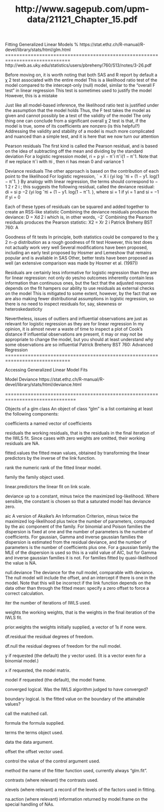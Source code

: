 % http://www.sagepub.com/upm-data/21121_Chapter_15.pdf
Fitting Generalized Linear Models
% https://stat.ethz.ch/R-manual/R-devel/library/stats/html/glm.html
=============================================================================
http://web.as.uky.edu/statistics/users/pbreheny/760/S13/notes/3-26.pdf

Before moving on, it is worth noting that both SAS and R
report by default a χ
2
test associated with the entire model
This is a likelihood ratio test of the model compared to the
intercept-only (null) model, similar to the “overall F test” in
linear regression
This test is sometimes used to justify the model
However, this is a mistake

Just like all model-based inference, the likelihood ratio test is
justified under the assumption that the model holds
Thus, the F test takes the model as given and cannot
possibly be a test of the validity of the model
The only thing one can conclude from a significant overall χ
2
test is that, if the model is true, some of its coefficients are
nonzero (is this helpful?)
Addressing the validity and stability of a model is much more
complicated and nuanced than a simple test, and it is here
that we now turn our attention

Pearson residuals
The first kind is called the Pearson residual, and is based on
the idea of subtracting off the mean and dividing by the
standard deviation
For a logistic regression model,
ri = p
yi − πˆi
πˆi(1 − πˆ1. 
Note that if we replace πˆi with πi
, then ri has mean 0 and
variance 1

Deviance residuals
The other approach is based on the contribution of each point
to the likelihood
For logistic regression,
` =
X
i
{yi
log ˆπi + (1 − y1. log(1 − πˆ1. }
By analogy with linear regression, the terms should correspond
to −
1
2
r
2
i
; this suggests the following residual, called the
deviance residual:
di = si
p
−2 {yi
log ˆπi + (1 − y1. log(1 − πˆ1. },
where si = 1 if yi = 1 and si = −1 if yi = 0


Each of these types of residuals can be squared and added
together to create an RSS-like statistic
Combining the deviance residuals produces the deviance:
D =
Xd
2
i
which is, in other words, −2`
Combining the Pearson residuals produces the Pearson
statistic:
X2 =
Xr
2
i
Patrick Breheny BST 760: A

Goodness of fit tests
In principle, both statistics could be compared to the χ
2
n−p
distribution as a rough goodness of fit test
However, this test does not actually work very well
Several modifications have been proposed, including an early
test proposed by Hosmer and Lemeshow that remains popular
and is available in SAS
Other, better tests have been proposed as well (an extensive
comparison was made by Hosmer et al. (1997))


Residuals are certainly less informative for logistic regression
than they are for linear regression: not only do yes/no
outcomes inherently contain less information than continuous
ones, but the fact that the adjusted response depends on the
fit hampers our ability to use residuals as external checks on
the model
This is mitigated to some extent, however, by the fact that we
are also making fewer distributional assumptions in logistic
regression, so there is no need to inspect residuals for, say,
skewness or heteroskedasticity


Nevertheless, issues of outliers and influential observations are
just as relevant for logistic regression as they are for linear
regression
In my opinion, it is almost never a waste of time to inspect a
plot of Cook’s distance
If influential observations are present, it may or may not be
appropriate to change the model, but you should at least
understand why some observations are so influential
Patrick Breheny BST 760: Advanced Regression 
=============================================================================




Accessing Generalized Linear Model Fits



Model Deviance
https://stat.ethz.ch/R-manual/R-devel/library/stats/html/deviance.html

===============================================================================

Objects of a glm class
An object of class "glm" is a list containing at least the following components: 

coefficients a named vector of coefficients
 
residuals the working residuals, that is the residuals in the final iteration of the IWLS fit. Since cases with zero weights are omitted, their working residuals are NA.
 
fitted.values the fitted mean values, obtained by transforming the linear predictors by the inverse of the link function.
 
rank the numeric rank of the fitted linear model.
 
family the family object used.
 
linear.predictors the linear fit on link scale.
 
deviance up to a constant, minus twice the maximized log-likelihood. Where sensible, the constant is chosen so that a saturated model has deviance zero.
 
aic A version of Akaike's An Information Criterion, minus twice the maximized log-likelihood plus twice the number of parameters, computed by the aic component of the family. For binomial and Poison families the dispersion is fixed at one and the number of parameters is the number of coefficients. For gaussian, Gamma and inverse gaussian families the dispersion is estimated from the residual deviance, and the number of parameters is the number of coefficients plus one. For a gaussian family the MLE of the dispersion is used so this is a valid value of AIC, but for Gamma and inverse gaussian families it is not. For families fitted by quasi-likelihood the value is NA.
 
null.deviance The deviance for the null model, comparable with deviance. The null model will include the offset, and an intercept if there is one in the model. Note that this will be incorrect if the link function depends on the data other than through the fitted mean: specify a zero offset to force a correct calculation.
 
iter the number of iterations of IWLS used.
 
weights the working weights, that is the weights in the final iteration of the IWLS fit.
 
prior.weights the weights initially supplied, a vector of 1s if none were.
 
df.residual the residual degrees of freedom.
 
df.null the residual degrees of freedom for the null model.
 
y if requested (the default) the y vector used. (It is a vector even for a binomial model.)
 
x if requested, the model matrix.
 
model if requested (the default), the model frame.
 
converged logical. Was the IWLS algorithm judged to have converged?
 
boundary logical. Is the fitted value on the boundary of the attainable values?
 
call the matched call.
 
formula the formula supplied.
 
terms the terms object used.
 
data the data argument.
 
offset the offset vector used.
 
control the value of the control argument used.
 
method the name of the fitter function used, currently always "glm.fit".
 
contrasts (where relevant) the contrasts used.
 
xlevels (where relevant) a record of the levels of the factors used in fitting.
 
na.action (where relevant) information returned by model.frame on the special handling of NAs.
 
